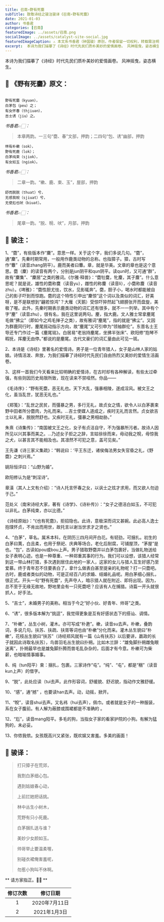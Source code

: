 ```yaml
---
title: 召南∘野有死麕
subTitle: 致敬诗经之骏注骏译《召南∘野有死麕》 
date: 2021-01-03 
author: 书香君
categories: [召南]
featuredImage: ../assets/召南.png
socialImage: ../assets/catalyst-site-social.jpg
featuredImageCaption: ⚠️️ 本文系书香君（钟国骏）原创，作者保留一切权利，转载需注明出处。
excerpt:  本诗为我们描摹了《诗经》时代先民们质朴美妙的爱情画卷。 风神摇曳，姿态横生。   
---
```


本诗为我们描摹了《诗经》时代先民们质朴美妙的爱情画卷。
风神摇曳，姿态横生。

## 🌼 《野有死麕》原文：
```

野有死麕（kyuən），
白茅包（peu）之；
有女怀春（thjiuən），
吉士诱（jiu）之。

```
*书香君👉🏻：* 

> 本章两韵。一三句“麕、春”文部，押韵；二四句“包、诱”幽部，押韵

```
林有朴樕（sok），
野有死鹿（lok）；
白茅纯束（sjiok），
有女如玉（ngiok）。

```
*书香君👉🏻：* 

> 二章一韵。“樕、鹿、束、玉”，屋部，押韵

```
舒而脱脱（thuat）兮，
无感我帨（sjiuat）兮，
无使尨也吠（biuat）。

```
*书香君👉🏻：* 

> 尾章一韵。“脱、帨、吠”，月部，押韵

## 🍁️ 骏注：

1、“麕”，有些版本作“麇”。意思一样。关于这个字，我们多说几句。“麕”，通“麇”。先秦时期常用，一般用作鹿类动物的总称。也指獐子。獐，古时写作“麞”（读音zhang阴平）。鹿而美者曰麞。章，就是华美。文章的章也是这个意思。麕（麇）的读音有两个，分别是jun阴平和qun阴平。读qun时，又可通“群”，故有“麇集”、“麇居”之类的雅词。《尔雅·释兽》：“麕牡麌，牝麜，其子麆”。什么意思呢？就是说，雄性的麕称麌（读音yu），雌性的称麜（读音li），小麕称麆（读音zhu）。《埤雅》：“麕性胆尤怯，饮水，见影辄奔”。麕，胆子小，喝水时都能被自己的影子吓到而惊跑。麕的这个特性引申出“麇惊”这个词以及类似的词汇，好美呀，是不是联想到“翩若惊鸿”？大雁（天鹅）受惊吓猝然起飞翅膀张开而盘旋，美极了喔。此外，先秦时期表示鹿类动物的词汇还有很多，就不一一列举。其中有个字“麈”（读音zhu），很有名，我在这里说两句。麈，指大鹿。文人雅士常拿麈尾毛做“拂尘”（即如今之鸡毛掸子之类），故有雅词“麈尾”，指的就是“拂尘”。又因为群鹿同行时，麈尾摇动指示方向，故“麈尾”又可引申为“领袖群伦”。东晋名士王导还专门作过一篇《麈尾铭》。白居易“老翁持麈尾，坐拂半张床”、欧阳修“抱琴不暇抚，挥麈无由停。”都说的是麈尾。古代文豪们的词汇量由此可见一斑。

2、本诗是《诗经》里著名的爱情诗。男子是一位青年猎人，女子是山林人家的姑娘。诗情活泼、奔放，为我们描摹了诗经时代先民们自由热烈又美妙的爱情生活画卷。

3、这样一首我们今天看来比较明确的爱情诗，在古时却有各种解读，有些太过牵强，有些则因历史局限所致，现在读来不禁哑然。你品——

《毛诗序》：“野有死麕，恶无礼也。天下大乱，强暴相陵，遂成淫风。被文王之化，虽当乱世，犹恶无礼也。”

《郑笺》：“乱世之民贫，而彊暴之男，多行无礼，故贞女之情，欲令人以白茅裹束野中田者所分麕肉，为礼而来。…吉士使媒人道成之，疾时无礼而言然。贞女欲吉士以礼来，脱脱然舒也。又疾时无礼，彊暴之男相劫胁。”

朱熹《诗集传》：“南国被文王之化，女子有贞洁自守，不为强暴所污者。故诗人因所见以兴其事而美之。…乃述女子拒之之辞，言姑徐徐而来，毋动我之帨，毋惊我之犬，以甚言其不能相及也。其凛然不可犯之意，盖可见矣。”

王先谦《诗三家义集疏》：“韩说曰：‘平王东迁，诸侯侮法男女失官昏之礼，《野麕》之刺兴焉。”

姚际恒评曰：“山野为婚”。

欧阳修认为是“刺淫诗”。

章潢（其人上文有介绍）：“诗人托言怀春之女，以讽士之炫才求用，而又欲人勿迫于己。”

范处义（南宋诗经大家，著有《诗学》、《诗补传》）：“女子之德洁白如玉，不可犯以非礼。白茅纯束，亦以比德。”

《诗经原始》：“《也有死麕》，拒招隐也。此诗，意极深而词又甚婉。此必高人逸士抱璞怀贞，不肯出而用世，故托言以谢当世求才之贤也。”

4、“白茅”，草名。属禾本科，在阴历三四月间开白花。有韧劲，可捆扎。初生的白茅曰荑，白且柔，也用于祭祀、庆典等场合。老化后耐腐，可铺屋顶，“茅屋”是也。“包”，古读如pou或bou上声。男子猎取野麕并以白茅包裹好，当做礼物送给女子表明心迹。也是一种尊重、一种郑重其事的行为。我们可以设想，该猎人经常到这一带山林打猎，多次遇到居住此地的一家人，这家的女儿与猎人互生好感乃至爱慕。终于青年忍不住要表白了，拿什么做表白甚至提亲的礼物呢？打一只麕吧。古时，鹿或者类似的动物，可是正经百八的求婚、结婚礼品呢。用白茅细心捆扎，很正式。开头一句“野有死麕”，先声夺人，暗示猎人就在附近、即将出现。因为，总不至于无缘无故地，野地里会有一只死麕吧？应该有人在捕猎。诗篇一开头就很抓人，好手法。

5、“吉士”，未婚男子的美称。相当于今之“好小伙、好青年、帅哥”之类。

6、“诱”，很多版本解为“挑逗”，我觉得更象是互有好感状态下的搭讪、调情。

7、“朴樕”，丛生小树，灌木。亦可写成“朴遬”。樕，读音su去声。朴樕，叠韵词，多说几句。扶苏、扶疏、扶胥等词也由“朴樕”分化而来。灌木丛生貌曰“朴樕”，花枝丛生貌曰“扶苏”（诗经郑风就有一篇《山有扶苏》以后要讲，嬴政的长子就因此诗取名扶苏），鸟兽羽毛丛生貌曰扑朔。比如木兰辞：“雄兔脚扑朔雌兔眼迷离”，扑朔最早也是雄兔脚扑腾而兽毛乱杂杂的，后面才有今意。朴樕可为柴薪，也暗喻情事婚事。

8、纯（tun阳平）束：捆扎，包裹。三家诗作“屯”。“纯”、“屯”，都是“稇”（读音kun上声）的借字。

9、“脱”，此处应读（tui去声。此作形容词，舒缓貌、舒迟貌，指动作文雅舒缓。

10、“感”，通“撼” ，也要读han去声。动，动摇，掀开。

11、“帨”，读音shui去声。又名袆（hui去声），佩巾。或者就是女子的一种服装，系在女子腹前。有人解为蔽膝或围裙都是不准确的 。

12、“尨”，读音mang阳平。多毛的狗，当指女子家的看家护院的小狗。有解为猛狗的，未必妥。

13、你侬我侬。女孩既高兴又紧张，既欢娱又害羞。多美的画面！

## 🍁️ 骏译：

> 打只獐子在荒郊，
> 
> 我割白茅细心包。
> 
> 遇到姑娘春心动，
> 
> 上前拦她把话挑。

> 林中丛生小树木，
> 
> 荒野有只小死鹿。
> 
> 白茅捆扎送与谁？
> 
> 美妙少女颜如玉。

> 帅哥举止要温柔喔，
> 
> 别碰衣裙俺害羞呢，
> 
> 勿惹小狗叫不休啊。

** 请方家指正。🙏🏻 **

| 修订次数      | 修订日期 | 
|   :----: |    :----:   | 
| 1    | 2020年7月11日       | 
| 2    | 2021年1月3日       | 
